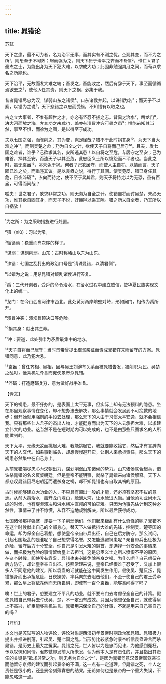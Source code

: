 ```yaml
---
---
---
```

title: 晁错论
---




苏轼

天下之患，最不可为者，名为治平无事，而其实有不测之忧。坐观其变，而不为之所¹，则恐至于不可救；起而强为之，则天下狃于治平之安而不吾信²。惟仁人君子豪杰之士，为能出身为天下犯大难，以求成大功；此固非勉强期月之间，而苟以求名之所能也。

天下治平，无故而发大难之端；吾发之，吾能收之，然后有辞于天下。事至而循循焉欲去之³，使他人任其责，则天下之祸，必集于我。

昔者晁错尽忠为汉，谋弱山东之诸侯⁴。山东诸侯并起，以诛错为名⁵；而天子不以察，以错为之说⁶。天下悲错之以忠而受祸，不知错有以取之也。

古之立大事者，不惟有超世之才，亦必有坚忍不拔之志。昔禹之治水⁷，凿龙门⁸，决大河而放之海。方其功之未成也，盖亦有溃冒冲突可畏之患⁹；惟能前知其当然，事至不惧，而徐为之图，是以得至于成功。

夫以七国之强，而骤削之，其为变，岂足怪哉？错不于此时捐其身¹⁰，为天下当大难之冲¹¹，而制吴楚之命；乃为自全之计，欲使天子自将而己居守¹²。且夫，发七国之难者，谁乎？己欲求其名，安所逃其患！以自将之至危，与居守之至安；己为难首，择其至安，而遗天子以其至危，此忠臣义士所以愤怨而不平者也。当此之时，虽无袁盎¹³，亦未免于祸。何者？己欲居守，而使人主自将。以情而言，天子固已难之矣，而重违其议。是以袁盎之说，得行于其间。使吴楚反，错已身任其危，日夜淬砺¹⁴，东向而待之，使不至于累其君，则天子将恃之以为无恐，虽有百盎，可得而间哉？

嗟夫！世之君子，欲求非常之功，则无务为自全之计。使错自将而讨吴楚，未必无功，惟其欲自固其身，而天子不悦，奸臣得以乘其隙。错之所以自全者，乃其所以自祸欤！



***



¹为之所：为之采取措施进行处置。

²狃（niǔ）：习以为常。

³循循焉：稳重而有次序的样子。

⁴谋弱：谋划削弱。山东：古时称崤山以东为山东。

⁵诛错：七国之乱打出的政治口号是“请诛晁错，以清君侧”。

⁶以错为之说：用杀晁错对叛乱诸侯进行答复。

⁷禹：三代开创者，受舜的命令治水，在治水过程中建立威信，使华夏民族实现文化上的统一。

⁸龙门：在今山西省河津市西北。此处黄河两岸峭壁对峙，形如阙门，相传为禹所开。

⁹溃冒冲突：溃坝冒顶决口等危险。

¹⁰捐其身：献出其生命。

¹¹冲：要道，此处引申为矛盾最集中的地方。

¹²天子自将而己居守：当时景帝曾提出御驾亲征而责成晁错在京师留守的方案。晁错同意，此乃犯大忌。

¹³袁盎：曾任齐相、吴相，因与吴王刘濞有关系而被晁错告发，被削职为民。吴楚之乱时，他乘机进谗言而促使景帝杀晁错。

¹⁴淬砺：打造磨砺兵刃，意为做好战争准备。

【译文】

天下的祸患，最不好办的，是表面上太平无事，但实际上却有无法预料的隐患。坐在那里观察事情在变化，却不想办法去解决，那么事情就会发展到不可挽救的地步；但开始就用强制的手段去处理，那么天下的人由于习惯太平安逸，就不会相信我。只有那些仁人君子的杰出人物，才能挺身而出为天下的人去承担大难，以求建立伟大的功业。这当然不是在短时期内可以完成的，也不是由那些只图求名的人所能做到的。

天下太平，无缘无故而挑起大难，我能挑起它，我就要能收拾它，然后才有言辞向天下的人交代。如果事到临头，却想慢慢避开它，让别人来承担责任，那么天下的祸患必然集中在自己身上。

从前晁错竭尽忠心为汉朝出力，谋划削弱山东诸侯的势力。山东诸侯联合起兵，借诛杀晁错的名义反叛朝廷。但是皇帝不能明察，就杀了晁错来向诸侯解释。天下人都悲叹晁错因尽忠朝廷而遭杀身之祸，却不知晁错也有自取其祸的原因。

古时候能够建立大功业的人，不只具有超出一般的才能，还必须有坚忍不拔的意志。从前大禹治水，凿开龙门堤口，疏通大河，让水流进大海。当他的功业尚未完成的时候，也有堤坝溃决和洪水横冲直闯的可怕灾难。只因为他事先估计到这种必然性，事情来了并不惊慌，从容不迫地规划解决，所以最后获得成功。

七国诸侯那样强盛，却要一下子削弱他们，他们起来叛乱有什么奇怪的呢？晁错不在这个时候献出自己的全部身心，替天下人做抵挡大难的先锋，控制吴、楚等国的命运，却为保全自己着想，想使皇帝亲自带兵出征，自己在后方防守。那么试问，引起七国叛乱的是谁呢？自己想求得名誉，又怎能逃避祸患呢？亲自带兵出征极为危险，留守后方十分安全，你自己是引发大难的魁首，却选择十分安全的事情来做，而把极为危险的事情留给皇上去担当，这是忠臣义士之所以愤恨不平的原因。在这个时候，即使没有袁盎，晁错也未必能免除杀身之祸。为什么呢？自己想留在后方防守，却让皇帝亲自出征。按照常理来说，皇帝已经很难于忍受了，又加上很多人不同意他的建议，所以袁盎的话就能在这中间发生作用。假使吴、楚反叛，晁错挺身而出承担危险，日夜操劳，率兵向东去阻击他们，不至于使自己的君王受牵累，那么皇上将依靠他而无所畏惧，即使有一百个袁盎，能够离间得了吗？

唉！世上的君子，想要建立不平凡的功业，就不要专门去考虑保全自己的计策。假使晁错自己带兵去讨伐吴、楚，不一定没有成效。只因为他想保全自己，就使得皇上不高兴，奸臣能够乘机进言。晁错用来保全自己的计策，不就是用来自己害自己的吗？

【评析】

本文也是苏轼写的人物评论，评论对象是西汉初年景帝时期政治家晁错。晁错极力提出并推进削藩，引起吴、楚七国之乱。当形势比较紧急时景帝听信袁盎谗言而杀晁错，是历史上最大之冤案。晁错之死，世人皆以为是忠而见诛，为他感到冤枉，予以叹惋和同情。但苏轼却发前人所未发，认为他本人是有责任的，并且指出其责任的关键是“欲求非常之功，则无务为自全之计”，是因为晁错同意汉景帝御驾亲征而他留守京师的建议而引起景帝的不满，这一点有一定道理。但晁错之死，个人之责任是很小的，还是景帝刻薄寡恩的结果。无论如何也是景帝的一个重大失误，不能忽略这一点。